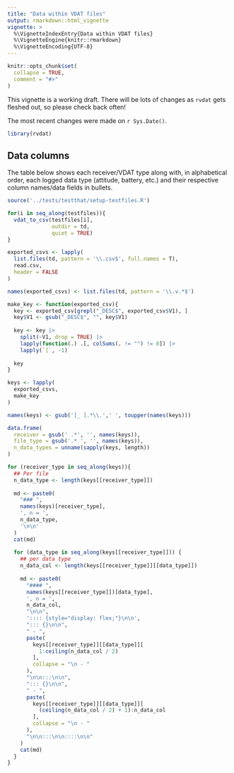 ```yaml
---
title: "Data within VDAT files"
output: rmarkdown::html_vignette
vignette: >
  %\VignetteIndexEntry{Data within VDAT files}
  %\VignetteEngine{knitr::rmarkdown}
  %\VignetteEncoding{UTF-8}
---
```


```r
knitr::opts_chunk$set(
  collapse = TRUE,
  comment = "#>"
)
```

This vignette is a working draft. There will be lots of changes as `rvdat` gets fleshed out, so please check back often!

The most recent changes were made on `r Sys.Date()`.

```r
library(rvdat)
```

## Data columns

The table below shows each receiver/VDAT type along with, in alphabetical order, each logged data type (attitude, battery, etc.) and their respective column names/data fields in bullets.

```r
source('../tests/testthat/setup-testfiles.R')

for(i in seq_along(testfiles)){
  vdat_to_csv(testfiles[i],
              outdir = td,
              quiet = TRUE)
}

exported_csvs <- lapply(
  list.files(td, pattern = '\\.csv$', full.names = T),
  read.csv,
  header = FALSE
)

names(exported_csvs) <- list.files(td, pattern = '\\.v.*$')
```

```r
make_key <- function(exported_csv){
  key <- exported_csv[grepl("_DESC$", exported_csv$V1), ]
  key$V1 <- gsub("_DESC$", "", key$V1)
  
  key <- key |>
    split(~V1, drop = TRUE) |>
    lapply(function(.) .[, colSums(. != "") != 0]) |>
    lapply(`[`, -1)
  
  key
}

keys <- lapply(
  exported_csvs,
  make_key
)

names(keys) <- gsub('[_ ].*\\.',' ', toupper(names(keys)))
```


```r
data.frame(
  receiver = gsub(' .*', '', names(keys)),
  file_type = gsub('.* ', '', names(keys)),
  n_data_types = unname(sapply(keys, length))
)
```






```r
for (receiver_type in seq_along(keys)){
  ## Per file
  n_data_type <- length(keys[[receiver_type]])
  
  md <- paste0(
    "### ",
    names(keys)[receiver_type],
    ', n = ',
    n_data_type,
    '\n\n'
  )
  cat(md)
  
  for (data_type in seq_along(keys[[receiver_type]])) {
    ## per data type
    n_data_col <- length(keys[[receiver_type]][[data_type]])
    
    md <- paste0(
      "#### ",
      names(keys[[receiver_type]])[data_type],
      ', n = ',
      n_data_col,
      "\n\n",
      ':::: {style="display: flex;"}\n\n',
      "::: {}\n\n",
      " - ",
      paste(
        keys[[receiver_type]][[data_type]][
          1:ceiling(n_data_col / 2)
        ],
        collapse = "\n - "
      ),
      "\n\n:::\n\n",
      "::: {}\n\n",
      " - ",
      paste(
        keys[[receiver_type]][[data_type]][
          (ceiling(n_data_col / 2) + 1):n_data_col
        ],
        collapse = "\n - "
      ),
      "\n\n:::\n\n::::\n\n"
    )
    cat(md)
  }
}
```
